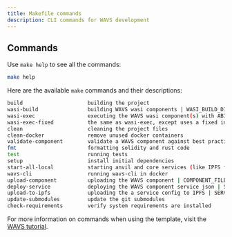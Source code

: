 ```yaml
---
title: Makefile commands
description: CLI commands for WAVS development
---
```

<!--docsignore
docsignore-->

## Commands

Use `make help` to see all the commands:

```bash
make help
```

Here are the available `make` commands and their descriptions:

```bash
build                     building the project
wasi-build                building WAVS wasi components | WASI_BUILD_DIR
wasi-exec                 executing the WAVS wasi component(s) with ABI function | COMPONENT_FILENAME, INPUT_DATA
wasi-exec-fixed           the same as wasi-exec, except uses a fixed input as bytes (used in Go & TS components) | COMPONENT_FILENAME, INPUT_DATA
clean                     cleaning the project files
clean-docker              remove unused docker containers
validate-component        validate a WAVS component against best practices
fmt                       formatting solidity and rust code
test                      running tests
setup                     install initial dependencies
start-all-local           starting anvil and core services (like IPFS for example)
wavs-cli                  running wavs-cli in docker
upload-component          uploading the WAVS component | COMPONENT_FILENAME, WAVS_ENDPOINT
deploy-service            deploying the WAVS component service json | SERVICE_URL, CREDENTIAL, WAVS_ENDPOINT
upload-to-ipfs            uploading the a service config to IPFS | SERVICE_FILE, [PINATA_API_KEY]
update-submodules         update the git submodules
check-requirements        verify system requirements are installed
```

For more information on commands when using the template, visit the [WAVS tutorial](/tutorial/1-overview).
